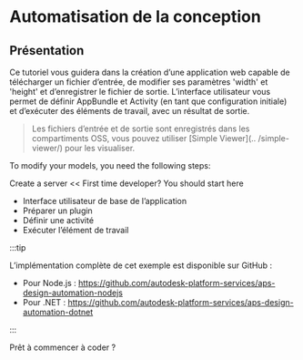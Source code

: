 
# Automatisation de la conception

## Présentation

Ce tutoriel vous guidera dans la création d’une application web capable de télécharger un fichier d’entrée, de modifier ses paramètres 'width' et 'height' et d’enregistrer le fichier de sortie. L’interface utilisateur vous permet de définir AppBundle et Activity (en tant que configuration initiale) et d’exécuter des éléments de travail, avec un résultat de sortie.

> Les fichiers d’entrée et de sortie sont enregistrés dans les compartiments OSS, vous pouvez utiliser [Simple Viewer](.. /simple-viewer/) pour les visualiser.

<ResponsiveVideo src={PreviewUrl} />
To modify your models, you need the following steps:

Create a server << First time developer? You should start here

- Interface utilisateur de base de l’application
- Préparer un plugin
- Définir une activité
- Exécuter l’élément de travail



:::tip

L’implémentation complète de cet exemple est disponible sur GitHub :

- Pour Node.js : https://github.com/autodesk-platform-services/aps-design-automation-nodejs
- Pour .NET : https://github.com/autodesk-platform-services/aps-design-automation-dotnet



:::

Prêt à commencer à coder ?